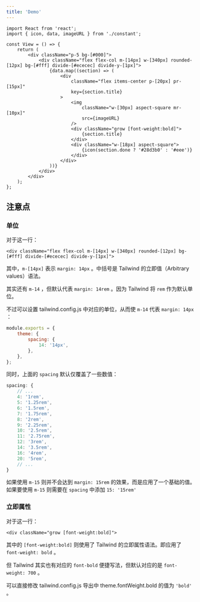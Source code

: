 ```yaml
---
title: 'Demo'
---
```



<Demo />

```tsx
import React from 'react';
import { icon, data, imageURL } from './constant';

const View = () => {
    return (
        <div className="p-5 bg-[#000]">
            <div className="flex flex-col m-[14px] w-[340px] rounded-[12px] bg-[#fff] divide-[#ececec] divide-y-[1px]">
                {data.map((section) => (
                    <div
                        className="flex items-center p-[20px] pr-[15px]"
                        key={section.title}
                    >
                        <img
                            className="w-[30px] aspect-square mr-[10px]"
                            src={imageURL}
                        />
                        <div className="grow [font-weight:bold]">
                            {section.title}
                        </div>
                        <div className="w-[18px] aspect-square">
                            {icon(section.done ? '#28d3b0' : '#eee')}
                        </div>
                    </div>
                ))}
            </div>
        </div>
    );
};
```

## 注意点

### 单位

对于这一行：

```tsx
<div className="flex flex-col m-[14px] w-[340px] rounded-[12px] bg-[#fff] divide-[#ececec] divide-y-[1px]">
```

其中，`m-[14px]` 表示 `margin: 14px` 。中括号是 Tailwind 的立即值（Arbitrary values）语法。

其实还有 `m-14` ，但默认代表 `margin: 14rem` 。因为 Tailwind 将 `rem` 作为默认单位。

不过可以设置 tailwind.config.js 中对应的单位，从而使 `m-14` 代表 `margin: 14px` ：

```js
module.exports = {
    theme: {
        spacing: {
            14: '14px',
        },
    },
};
```

同时，上面的 `spacing` 默认仅覆盖了一些数值：

```js
spacing: {
    // ...
    4: '1rem',
    5: '1.25rem',
    6: '1.5rem',
    7: '1.75rem',
    8: '2rem',
    9: '2.25rem',
    10: '2.5rem',
    11: '2.75rem',
    12: '3rem',
    14: '3.5rem',
    16: '4rem',
    20: '5rem',
    // ...
}
```

如果使用 `m-15` 则并不会达到 `margin: 15rem` 的效果，而是应用了一个基础的值。如果要使用 `m-15` 则需要在 `spacing` 中添加 `15: '15rem'`

### 立即属性

对于这一行：

```tsx
<div className="grow [font-weight:bold]">
```

其中的 `[font-weight:bold]` 则使用了 Tailwind 的立即属性语法。即应用了 `font-weight: bold` 。

但 Tailwind 其实也有对应的 `font-bold` 便捷写法，但默认对应的是 `font-weight: 700` 。

可以直接修改 tailwind.config.js 导出中 theme.fontWeight.bold 的值为 `'bold'` 。
